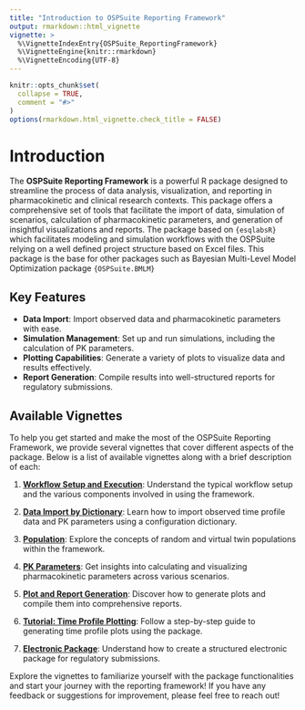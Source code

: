 ```yaml
---
title: "Introduction to OSPSuite Reporting Framework"
output: rmarkdown::html_vignette
vignette: >
  %\VignetteIndexEntry{OSPSuite_ReportingFramework}
  %\VignetteEngine{knitr::rmarkdown}
  %\VignetteEncoding{UTF-8}
---
```


```r
knitr::opts_chunk$set(
  collapse = TRUE,
  comment = "#>"
)
options(rmarkdown.html_vignette.check_title = FALSE)
```

# Introduction

The **OSPSuite Reporting Framework** is a powerful R package designed to streamline the process of data analysis, visualization, and reporting in pharmacokinetic and clinical research contexts. This package offers a comprehensive set of tools that facilitate the import of data, simulation of scenarios, calculation of pharmacokinetic parameters, and generation of insightful visualizations and reports.
The package based on `{esqlabsR}` which facilitates modeling and simulation workflows with the OSPSuite relying on a well defined project structure based on Excel files.
This package is the base for other packages such as Bayesian Multi-Level Model Optimization package `{OSPSuite.BMLM}`

## Key Features

- **Data Import**: Import observed data and pharmacokinetic parameters with ease.
- **Simulation Management**: Set up and run simulations, including the calculation of PK parameters.
- **Plotting Capabilities**: Generate a variety of plots to visualize data and results effectively.
- **Report Generation**: Compile results into well-structured reports for regulatory submissions.

## Available Vignettes

To help you get started and make the most of the OSPSuite Reporting Framework, we provide several vignettes that cover different aspects of the package. Below is a list of available vignettes along with a brief description of each:

1. **[Workflow Setup and Execution](Workflow.html)**: Understand the typical workflow setup and the various components involved in using the framework.

2. **[Data Import by Dictionary](Data_import_by_dictionary.html)**: Learn how to import observed time profile data and PK parameters using a configuration dictionary.

3. **[Population](Population)**: Explore the concepts of random and virtual twin populations within the framework.

4. **[PK Parameters](PK-Parameter)**: Get insights into calculating and visualizing pharmacokinetic parameters across various scenarios.

5. **[Plot and Report Generation](Plot_and_Report_Generation.html)**: Discover how to generate plots and compile them into comprehensive reports.

6. **[Tutorial: Time Profile Plotting](Tutorial-timeprofiles.html)**: Follow a step-by-step guide to generating time profile plots using the package.

7. **[Electronic Package](Electronic-Package.html)**: Understand how to create a structured electronic package for regulatory submissions.

Explore the vignettes to familiarize yourself with the package functionalities and start your journey with the reporting framework!
If you have any feedback or suggestions for improvement, please feel free to reach out!
